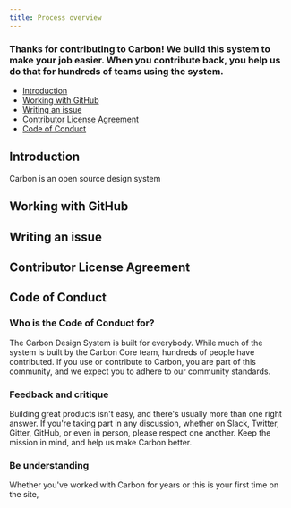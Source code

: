 ```yaml
---
title: Process overview
---
```


### Thanks for contributing to Carbon! We build this system to make your job easier. When you contribute back, you help us do that for hundreds of teams using the system.

<AnchorLinks>

- [Introduction](#introduction)
- [Working with GitHub](#working-on-github)
- [Writing an issue](#writing-an-issue)
- [Contributor License Agreement](#contributing-license-agreement)
- [Code of Conduct](#code-of-conduct)

</AnchorLinks>

## Introduction

Carbon is an open source design system

## Working with GitHub

## Writing an issue

## Contributor License Agreement

## Code of Conduct

### Who is the Code of Conduct for?

The Carbon Design System is built for everybody. While much of the system is built by the Carbon Core team, hundreds of people have contributed. If you use or contribute to Carbon, you are part of this community, and we expect you to adhere to our community standards.

### Feedback and critique

Building great products isn't easy, and there's usually more than one right answer. If you're taking part in any discussion, whether on Slack, Twitter, Gitter, GitHub, or even in person, please respect one another. Keep the mission in mind, and help us make Carbon better.

### Be understanding

Whether you've worked with Carbon for years or this is your first time on the site, 